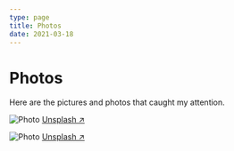 ```yaml
---
type: page
title: Photos
date: 2021-03-18
---
```


# Photos

Here are the pictures and photos that caught my attention.


<Image
  src="/images/nasa-unsplash.jpg"
  alt="Photo"
  width={1125}
  height={750}
  priority
  className="next-image"
/>
[Unsplash ↗ ](https://unsplash.com/photos/-hI5dX2ObAs)

<Image
  src="/images/photo.jpg"
  alt="Photo"
  width={1125}
  height={750}
  priority
  className="next-image"
/>
[Unsplash ↗ ](https://unsplash.com/photos/ndN00KmbJ1c)
